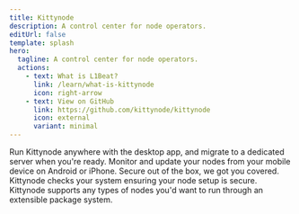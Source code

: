 ```yaml
---
title: Kittynode
description: A control center for node operators.
editUrl: false
template: splash
hero:
  tagline: A control center for node operators.
  actions:
    - text: What is L1Beat?
      link: /learn/what-is-kittynode
      icon: right-arrow
    - text: View on GitHub
      link: https://github.com/kittynode/kittynode
      icon: external
      variant: minimal
---
```



<DownloadSection />

<CardGrid>
	<Card title="Runs anywhere" icon="laptop">
		Run Kittynode anywhere with the desktop app, and migrate to a dedicated server when you're ready.
	</Card>
	<Card title="Mobile first" icon="rocket">
		Monitor and update your nodes from your mobile device on Android or iPhone.
	</Card>
	<Card title="Secure by default" icon="approve-check-circle">
		Secure out of the box, we got you covered. Kittynode checks your system ensuring your node setup is secure.
	</Card>
	<Card title="Package system" icon="puzzle">
		Kittynode supports any types of nodes you'd want to run through an extensible package system.
	</Card>
</CardGrid>
